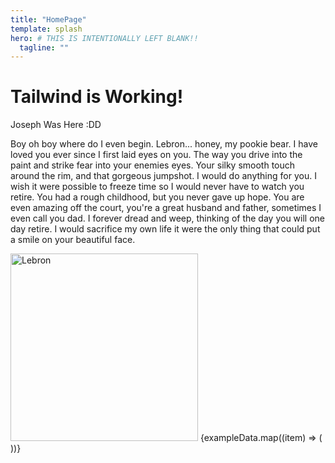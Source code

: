 ```yaml
---
title: "HomePage"
template: splash
hero: # THIS IS INTENTIONALLY LEFT BLANK!!
  tagline: ""
---
```



<h1 class="text-4xl font-bold text-red-500">Tailwind is Working!</h1>
<Card title="Hello">
  <p>Joseph Was Here :DD</p>
  <Card title="Cardception">
    <p>
      Boy oh boy where do I even begin. Lebron... honey, my pookie bear. I have
      loved you ever since I first laid eyes on you. The way you drive into the
      paint and strike fear into your enemies eyes. Your silky smooth touch
      around the rim, and that gorgeous jumpshot. I would do anything for you. I
      wish it were possible to freeze time so I would never have to watch you
      retire. You had a rough childhood, but you never gave up hope. You are
      even amazing off the court, you're a great husband and father, sometimes I
      even call you dad. I forever dread and weep, thinking of the day you will
      one day retire. I would sacrifice my own life it were the only thing that
      could put a smile on your beautiful face.
    </p>
    <img
      src="images/lbj.jpg"
      alt="Lebron"
      className={`h-auto rounded-lg shadow-md`}
      width="300"
    />
  </Card>
</Card>

<Example />
{exampleData.map((item) => (
  <ExampleBetter
    imageSrc={item.imageSrc}
    text={item.text}
    imageClass={item.imageClass}
  />
))}
